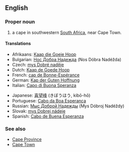 ==English==

===Proper noun===
{{en-proper noun}}

# a cape in southwestern [[South Africa]], near Cape Town.

====Translations====
{{top}}
*Afrikaans: [[Kaap die Goeie Hoop]]
*Bulgarian: [[Нос Добра Надежда]] (Nos Dóbra Nadéžda) {{m}}
*Czech: [[mys Dobré naděje]] {{m}}
*Dutch: [[Kaap de Goede Hoop]]
*French: [[cap de Bonne-Espérance]] {{m}}
*German: [[Kap der Guten Hoffnung]] {{n}}
*Italian: [[Capo di Buona Speranza]] {{m}}
{{mid}}
*Japanese: [[喜望峰]] (きぼうほう, kibō-hō)
*Portuguese: [[Cabo da Boa Esperança]] {{m}}
*Russian: [[Мыс Доброй Надежды]] (Mys Dóbroj Nadéždy) {{m}}
*Slovak: [[mys Dobrej nádeje]] {{m}}
*Spanish: [[Cabo de Buena Esperanza]] {{m}}
{{bottom}}

===See also===
*[[Cape Province]]
*[[Cape Town]]
